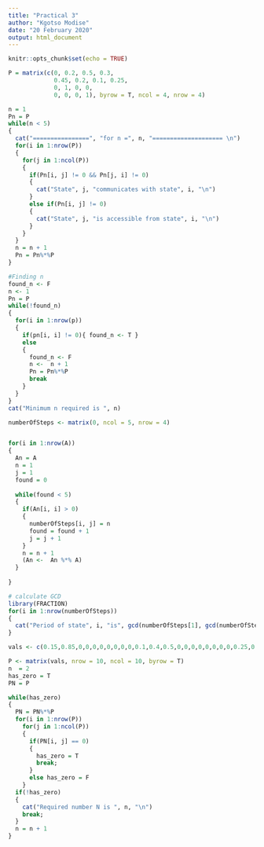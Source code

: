 ---
title: "Practical 3"
author: "Kgotso Modise"
date: "20 February 2020"
output: html_document
---

```{r setup, include=FALSE}
knitr::opts_chunk$set(echo = TRUE)
```

```{r}

P = matrix(c(0, 0.2, 0.5, 0.3, 
             0.45, 0.2, 0.1, 0.25,
             0, 1, 0, 0,
             0, 0, 0, 1), byrow = T, ncol = 4, nrow = 4)

n = 1
Pn = P
while(n < 5)
{
  cat("================", "for n =", n, "==================== \n")
  for(i in 1:nrow(P))
  {
    for(j in 1:ncol(P))
    {
      if(Pn[i, j] != 0 && Pn[j, i] != 0)
      {
        cat("State", j, "communicates with state", i, "\n")
      }
      else if(Pn[i, j] != 0)
      {
        cat("State", j, "is accessible from state", i, "\n")
      }
    }
  }
  n = n + 1
  Pn = Pn%*%P
}

```

```{r}
#Finding n
found_n <- F
n <- 1
Pn = P
while(!found_n)
{
  for(i in 1:nrow(p))
  {
    if(pn[i, i] != 0){ found_n <- T }
    else
    {
      found_n <- F
      n <-  n + 1
      Pn = Pn%*%P
      break
    }
  }
}
cat("Minimum n required is ", n)
```


```{r}
numberOfSteps <- matrix(0, ncol = 5, nrow = 4)


for(i in 1:nrow(A))
{
  An = A
  n = 1
  j = 1
  found = 0
  
  while(found < 5)
  {
    if(An[i, i] > 0)
    {
      numberOfSteps[i, j] = n
      found = found + 1
      j = j + 1
    }
    n = n + 1
    (An <-  An %*% A)
  }
  
}

# calculate GCD
library(FRACTION)
for(i in 1:nrow(numberOfSteps))
{
  cat("Period of state", i, "is", gcd(numberOfSteps[1], gcd(numberOfSteps[2], gcd(numberOfSteps[3], gcd(numberOfSteps[4], numberOfSteps[5])))), "\n")
}
```

```{r}

vals <- c(0.15,0.85,0,0,0,0,0,0,0,0,0.1,0.4,0.5,0,0,0,0,0,0,0,0,0.25,0.5,0.25,0,0,0,0,0,0,0,0,0.3,0.4,0.3,0,0,0,0,0,0,0,0,0.5,0.2,0.3,0,0,0,0,0,0,0,0,0.45,0.25,0.3,0,0,0,0,0,0,0,0,0.5,0.3,0.2,0,0,0,0,0,0,0,0,0.7,0.2,0.1,0,0,0,0,0,0,0,0,0.75,0.05,0.2,0,0,0,0,0,0,0,0,0.05,0.95)

P <- matrix(vals, nrow = 10, ncol = 10, byrow = T)
n  = 2
has_zero = T
PN = P

while(has_zero)
{
  PN = PN%*%P
  for(i in 1:nrow(P))
    for(j in 1:ncol(P))
    {
      if(PN[i, j] == 0)
      {
        has_zero = T
        break;
      }
      else has_zero = F
    }
  if(!has_zero)
  {
    cat("Required number N is ", n, "\n")
    break;
  }
  n = n + 1
}

```


